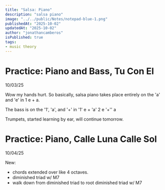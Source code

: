```yaml
---
title: "Salsa: Piano"
description: "salsa piano"
image: "../../public/Notes/notepad-blue-1.png"
publishedAt: "2025-10-02"
updatedAt: "2025-10-02" 
author: "jonathancamberos"
isPublished: true
tags: 
- music theory
---
```


# Practice: Piano and Bass, Tu Con El
10/03/25

Wow my hands hurt. So basically, salsa piano takes place entirely
on the 'a' and 'e' in 1 e + a.

The bass is on the '1', 'a', and '+' in '1' e + 'a' 2 e '+'' a

Trumpets, started learning by ear, will continue tomorrow.

# Practice: Piano, Calle Luna Calle Sol
10/04/25

New: 
- chords extended over like 4 octaves.
- diminished triad w/ M7
- walk down from diminished triad to root diminished triad w/ M7 

